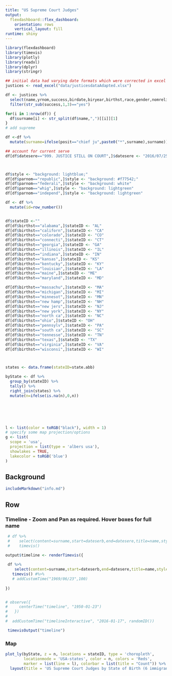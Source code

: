 ```yaml
---
title: "US Supreme Court Judges"
output: 
  flexdashboard::flex_dashboard:
    orientation: rows
    vertical_layout: fill
runtime: shiny    
---
```


```r
library(flexdashboard)
library(timevis)
library(plotly)
library(readxl)
library(dplyr)
library(stringr)

## initial data had varying date formats which were corrected in excel
justices <- read_excel("data/justicesdataAdapted.xlsx")

df <- justices %>% 
  select(name,yrnom,success,birdate,biryear,birthst,race,gender,nomrelig,natorig,agenom,parnom,serve,dateserb,datesere,reasdep,posit) %>% 
  filter(str_sub(success,1,3)=="yes")

for(i in 1:nrow(df)) {
  df$surname[i] <- str_split(df$name,",")[[i]][1]
}
# add supreme

df <-df %>% 
  mutate(surname=ifelse(posit=="chief ju",paste0("*",surname),surname))

## account for current serve
df[df$datesere=="999. JUSTICE STILL ON COURT",]$datesere <- "2016/07/25"



df$style <- "background: lightblue;"
df[df$parnom=="republic",]$style <- "background: #f77542;"
df[df$parnom=="federali",]$style <- "background: white"
df[df$parnom=="whig",]$style <- "background: lightgreen"
df[df$parnom=="independ",]$style <- "background: lightgreen"

df <- df %>% 
  mutate(id=row_number())


df$stateID <-""
df[df$birthst=="alabama",]$stateID <- "AL"
df[df$birthst=="californ",]$stateID <- "CA"
df[df$birthst=="colorado",]$stateID <- "CO"
df[df$birthst=="connecti",]$stateID <- "CT"
df[df$birthst=="georgia",]$stateID <- "GA"
df[df$birthst=="illinois",]$stateID <- "IL"
df[df$birthst=="indiana",]$stateID <- "IN"
df[df$birthst=="kansas",]$stateID <- "KS"
df[df$birthst=="kentucky",]$stateID <- "KY"
df[df$birthst=="louisian",]$stateID <- "LA"
df[df$birthst=="maine",]$stateID <- "ME"
df[df$birthst=="maryland",]$stateID <- "MD"

df[df$birthst=="massachu",]$stateID <- "MA"
df[df$birthst=="michigan",]$stateID <- "MI"
df[df$birthst=="minnesot",]$stateID <- "MN"
df[df$birthst=="new hamp",]$stateID <- "NH"
df[df$birthst=="new jers",]$stateID <- "NJ"
df[df$birthst=="new york",]$stateID <- "NY"
df[df$birthst=="north ca",]$stateID <- "NC"
df[df$birthst=="ohio",]$stateID <- "OH"
df[df$birthst=="pennsylv",]$stateID <- "PA"
df[df$birthst=="south ca",]$stateID <- "SC"
df[df$birthst=="tennesse",]$stateID <- "TN"
df[df$birthst=="texas",]$stateID <- "TX" 
df[df$birthst=="virginia",]$stateID <- "VA"
df[df$birthst=="wisconsi",]$stateID <- "WI" 



states <- data.frame(stateID=state.abb)

byState <- df %>% 
  group_by(stateID) %>% 
  tally() %>% 
  right_join(states) %>% 
  mutate(n=ifelse(is.na(n),0,n))



 


l <- list(color = toRGB("black"), width = 1)
# specify some map projection/options
g <- list(
  scope = 'usa',
  projection = list(type = 'albers usa'),
  showlakes = TRUE,
  lakecolor = toRGB('blue')
)


```

Background {.sidebar data-width=355}
-------------------------------------

```r

includeMarkdown("info.md")


```


Row {.tabset .tabset-fade}
-----------------------------------------------------------------------


### Timeline - Zoom and Pan as required. Hover boxes for full name

```r
 # df %>% 
 #    select(content=surname,start=dateserb,end=datesere,title=name,style=style) %>% 
 #    timevis()

output$timeline <- renderTimevis({
  
 df %>%
    select(content=surname,start=dateserb,end=datesere,title=name,style=style,id = id) %>% 
   timevis() #%>% 
   # addCustomTime("1969/06/23",100)
  
})


# observe({
#     centerTime("timeline", "1950-01-23")
#   })
# 
#  addCustomTime("timelineInteractive", "2016-01-17", randomID())

 timevisOutput("timeline")

```

### Map


```r

plot_ly(byState, z = n, locations = stateID, type = 'choropleth',
        locationmode = 'USA-states', color = n, colors = 'Reds',
        marker = list(line = l), colorbar = list(title = "Count")) %>%
  layout(title = 'US Supreme Court Judges by State of Birth (6 immigrants)', geo = g)


```